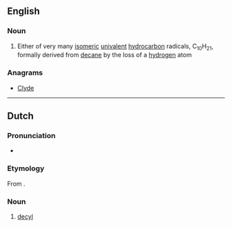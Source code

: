 ==English==

===Noun===
{{en-noun}}

# {{lb|en|organic chemistry}} Either of very many [[isomeric]] [[univalent]] [[hydrocarbon]] radicals, C<sub>10</sub>H<sub>21</sub>, formally derived from [[decane]] by the loss of a [[hydrogen]] atom

===Anagrams===
* [[Clyde#English|Clyde]]

----

==Dutch==

===Pronunciation===
* {{IPA|lang=nl|/deːˈsil/}}
{{hyphenation|de|cyl|lang=nl}}

===Etymology===
From {{confix|nl|dec|yl}}.

===Noun===
{{nl-noun|n|-|-}}

# {{lb|nl|organic chemistry}} [[#English|decyl]]
